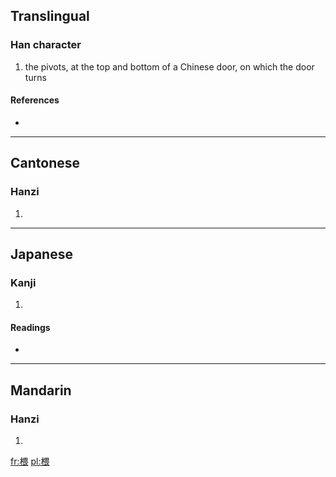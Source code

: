 ==Translingual==

===Han character===
{{Han char|rn=75|rad=木|as=09|sn=13|four=4693<sub>2</sub>|canj=木田一女 (DWMV)}}

# the pivots, at the top and bottom of a Chinese door, on which the door turns

====References====
* {{Han ref|kx=0537.210|dkj=15073|dj=0925.080|hdz=21249.080|uh=6933|ud=26931|bh=DDDB|bd=56795}}

----

==Cantonese==

===Hanzi===
{{yue-hanzi|jyut=|y=wui1}}

# {{defn|lang=yue|sort=木09}}

----

==Japanese==

===Kanji===
{{ja-kanji|grade=|rs=木09}}

# {{defn|lang=ja|sort=木09}}

====Readings====
* {{ja-readings|on=[[わい]] (wai), [[がい]] (gai)|kun=}}

----

==Mandarin==

===Hanzi===
{{cmn-hanzi|pin=[[wēi]] ([[wei1]])|wg=wei<sup>1</sup>}}

# {{defn|lang=cmn|sort=木09}}

[[fr:椳]]
[[pl:椳]]
